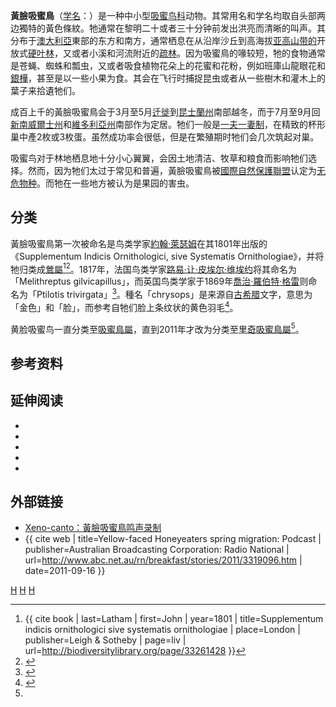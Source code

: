 {{Speciesbox
| taxon = Caligavis chrysops
| binomial_authority = ([[約翰·萊瑟姆_(鳥類學家)|Latham]], 1801)
| status = LC
| status_system = IUCN3.1
| status_ref = <ref name=IUCN>{{IUCN|id=22704052 |title=''Lichenostomus chrysops'' |assessor=BirdLife International |assessor-link=BirdLife International |version=2013.2 |year=2012 |accessdate=2013-11-26}}</ref>
| image = Yellow-faced Honeyeater nov07.jpg
| synonyms = *''Melithreptus gilvicapillus'' <small>（由维埃约命名）</small>
*''Ptilotis trivirgata'' <small>（由[[喬治·羅伯特·格雷|G·R·格雷]]命名）</small>
| range_map = YellowfacedHEmap.png
| range_map_caption   = 黄脸吸蜜鸟自然分佈範圍<br>罗碧鱼亚种（黃褐色）<br>斑虻亚种（绿色）<br>塞繆爾亚种（蓝色）
}}

'''黃臉吸蜜鳥'''（[[学名|学名]]：''{{lang|la|Caligavis chrysops}}''）是一种中小型[[吸蜜鸟科|吸蜜鸟科]]动物。其常用名和学名均取自头部两边獨特的黃色條紋。牠通常在黎明二十或者三十分钟前发出洪亮而清晰的叫声。其分布于[[澳大利亞|澳大利亞]]東部的东方和南方，通常栖息在从沿岸沙丘到高海拔[[山地生态学|亚高山带的]]开放式[[硬叶林|硬叶林]]，又或者小溪和河流附近的[[疏林|疏林]]。因为吸蜜鳥的喙较短，牠的食物通常是苍蝇、蜘蛛和瓢虫，又或者吸食植物花朵上的花蜜和花粉，例如班庫山龍眼花和[[銀樺屬|銀樺]]，甚至是以一些小果为食。其会在飞行时捕捉昆虫或者从一些樹木和灌木上的葉子来拾遺牠们。

成百上千的黃臉吸蜜鳥会于3月至5月[[鸟类迁徙|迁徙]]到[[昆士蘭州|昆士蘭州]]南部越冬，而于7月至9月回[[新南威爾士州|新南威爾士州]]和[[維多利亞州|維多利亞州]]南部作为定居。牠们一般是[[一夫一妻制|一夫一妻制]]，在精致的杯形巢中產2枚或3枚蛋。虽然成功率会很低，但是在繁殖期时牠们会几次筑起对巢。

吸蜜鸟对于林地栖息地十分小心翼翼，会因土地清洁、牧草和粮食而影响牠们选择。然而，因为牠们太过于常见和普遍，黃臉吸蜜鳥被[[國際自然保護聯盟|國際自然保護聯盟]]认定为[[无危物种|无危物种]]。而牠在一些地方被认为是果园的害虫。

== 分类 ==
黃臉吸蜜鳥第一次被命名是鸟类学家[[約翰·萊瑟姆_(鳥類學家)|約翰·萊瑟姆]]在其1801年出版的《Supplementum Indicis Ornithologici, sive Systematis Ornithologiae》，并将牠归类成[[鶯屬|鶯屬]]<ref name=latham01>{{ cite book | last=Latham | first=John | year=1801 | title=Supplementum indicis ornithologici sive systematis ornithologiae | place=London | publisher=Leigh & Sotheby | page=liv | url=http://biodiversitylibrary.org/page/33261428 }}</ref><ref name=Latham>{{cite journal | last = Schodde| first = Richard |author2=Dickinson, Edward C. |author3=Steinheimer, Frank D. |author4=Bock, Walter J.  | title = The date of Latham's ''Supplementum Indicis Ornithologici'': 1801 or 1802? | journal = South Australian Ornithologist | volume = 35| issue = 8 | pages = 231–235 | year = 2010| url=http://www.birdssa.asn.au/images/saopdfs/Volume35/2010V35P231.pdf }}</ref>。1817年，法国鸟类学家[[路易·让·皮埃尔·维埃约|路易·让·皮埃尔·维埃约]]将其命名为「Melithreptus gilvicapillus」，而英国鸟类学家于1869年[[喬治·羅伯特·格雷|喬治·羅伯特·格雷]]则命名为「Ptilotis trivirgata」<ref name="AFD">{{cite web|url=https://biodiversity.org.au/afd/taxa/f619858f-1398-4937-882d-4877f99e62e9|title=Subspecies ''Caligavis chrysops chrysops'' (Latham, 1801)|author=Australian Biological Resources Study|date=2014-10-03|work=Australian Faunal Directory|publisher=Department of the Environment, Water, Heritage and the Arts, Australian Government|accessdate=2017-01-07|location=Canberra, Australian Capital Territory}}{{Dead link|date=2019年5月 |bot=InternetArchiveBot |fix-attempted=yes }}</ref>。種名「chrysops」是来源自[[古希腊|古希腊]]文字，意思为「金色」和「脸」，而参考自牠们脸上条纹状的黄色羽毛<ref name=fraser13>{{cite book|last1=Gray|first1=Jeannie|last2=Fraser|first2=Ian|title=Australian Bird Names: A Complete Guide|url=https://books.google.com/?id=W1TCqHVWQp0C&pg=PT199#v=onepage&q=Yellow-faced%20honeyeater%20&f=false|year=2013|publisher=Csiro Publishing|location=Collingwood, Victoria | isbn=978-0-643-10471-6|page=199}}</ref>。

黄脸吸蜜鸟一直分类至[[吸蜜鳥屬|吸蜜鳥屬]]，直到2011年才改为分类至[[里奇吸蜜鳥屬|里奇吸蜜鳥屬]]<ref name="AFD"/>。

== 参考资料 ==
{{reflist|30em}}

== 延伸阅读 ==
*{{cite book|ref=harv  | last = Beruldsen | first = Gordon | title = A Field Guide to Nests and Eggs of Australian Birds | publisher = Rigby | year = 1980 | location = Adelaide, S.A.  | isbn = 0-7270-1202-9}}
* {{Cite book | ref=harv|last = Higgins | first = Peter | first2= J.M.|last2=Peter| last3= Steele|first3= W.K. | contribution= ''Lichenostomus chrysops'' Yellow-faced Honeyeater |title = Handbook of Australian, New Zealand and Antarctic Birds Volume 5, Tyrant-flycatchers to Chats | publisher = Oxford University Press | pages = 724–740 | year = 2001 | location = Melbourne, Vic | isbn = 0-19-553071-3}}
* {{Cite book |ref=harv| first = Peter | last = Higgins | first2 = Les | last2 = Christidis | first3 =Hugh | last3 = Ford | editor-last = Josep | editor-first = del Hoyo | editor2-last = Andrew | editor2-first = Elliott | editor3-last = David | editor3-first = Christie | contribution = Family Meliphagidae (Honeyeaters) | title = Handbook of the Birds of the World. Volume 13, Penduline-tits to Shrikes | year = 2008 | pages = 597–598 | place = Barcelona | publisher = Lynx Edicions | isbn = 978-84-96553-45-3 }}
* {{Cite book |ref=harv| first = Ursula | last = Munro |  editor-last = Berthold| editor-first = Peter| editor2-last = Gwinner | editor2-first = Eberhard | editor3-last = Sonnenschein | editor3-first = E. | contribution = Life History and Ecophysical Adaptations to Migration in Australian Birds | title = Avian Migration| year = 2003 | pages = 141–154 | place =New York, N.Y.| publisher = Springer-Verlag| isbn = 3-540-43408-9 }}
* {{Cite book|ref=harv|last=Officer|first=Hugh R.|title=Australian Honeyeaters|publisher=The Bird Observers Club, Melbourne|year=1965|location=Melbourne, Vic.|isbn=0-909711-03-8}}

==外部链接==
{{Portal box|生物学|鸟}}
{{commons category|Caligavis chrysops}}
* [http://www.xeno-canto.org/species/Caligavis-chrysops Xeno-canto：黃臉吸蜜鳥鸣声录制]
*{{ cite web | title=Yellow-faced Honeyeaters spring migration: Podcast | publisher=Australian Broadcasting Corporation: Radio National | url=http://www.abc.net.au/rn/breakfast/stories/2011/3319096.htm | date=2011-09-16 }}

{{Authority control}}
{{Taxonbar}}
[[Category:无危物种|H]]
[[Category:卡里吸蜜鸟属|H]]
[[Category:吸蜜鸟科|H]]